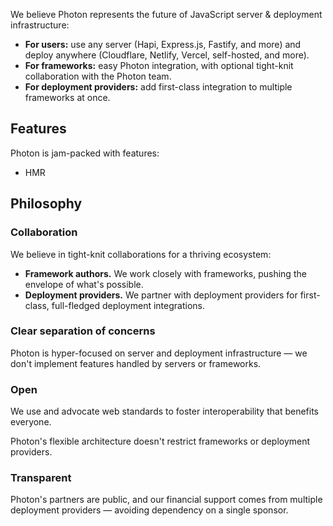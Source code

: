 
We believe Photon represents the future of JavaScript server & deployment infrastructure:

- **For users:** use any server (Hapi, Express.js, Fastify, <Link href="/guide/server-frameworks">and more</Link>) and deploy anywhere (Cloudflare, Netlify, Vercel, self-hosted, <Link href="/guide/deploy">and more</Link>).
- **For frameworks:** easy Photon integration, with optional <Link href="#collaboration">tight-knit collaboration</Link> with the Photon team.
- **For deployment providers:** add <Link href="#collaboration">first-class integration</Link> to multiple frameworks at once.


## Features

Photon is jam-packed with features:
- HMR


## Philosophy

### Collaboration

We believe in tight-knit collaborations for a thriving ecosystem:
- **Framework authors.** We work closely with frameworks, pushing the envelope of what's possible.
- **Deployment providers.** We partner with deployment providers for first-class, full-fledged deployment integrations.

### Clear separation of concerns

Photon is hyper-focused on server and deployment infrastructure — we don't implement features handled by servers or frameworks.

### Open

We use and advocate web standards to foster interoperability that benefits everyone.

Photon's flexible architecture doesn't restrict frameworks or deployment providers.

### Transparent

Photon's partners are public, and our financial support comes from multiple deployment providers — avoiding dependency on a single sponsor.
